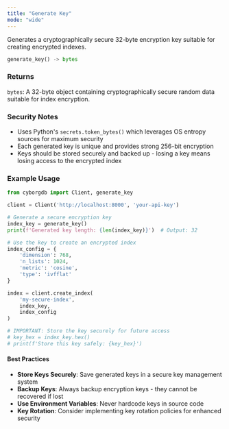 ```yaml
---
title: "Generate Key"
mode: "wide"
---
```


Generates a cryptographically secure 32-byte encryption key suitable for creating encrypted indexes.

```python
generate_key() -> bytes
```

### Returns

`bytes`: A 32-byte object containing cryptographically secure random data suitable for index encryption.

### Security Notes

- Uses Python's `secrets.token_bytes()` which leverages OS entropy sources for maximum security
- Each generated key is unique and provides strong 256-bit encryption
- Keys should be stored securely and backed up - losing a key means losing access to the encrypted index

### Example Usage

```python
from cyborgdb import Client, generate_key

client = Client('http://localhost:8000', 'your-api-key')

# Generate a secure encryption key
index_key = generate_key()
print(f'Generated key length: {len(index_key)}')  # Output: 32

# Use the key to create an encrypted index
index_config = {
    'dimension': 768,
    'n_lists': 1024,
    'metric': 'cosine',
    'type': 'ivfflat'
}

index = client.create_index(
    'my-secure-index',
    index_key,
    index_config
)

# IMPORTANT: Store the key securely for future access
# key_hex = index_key.hex()
# print(f'Store this key safely: {key_hex}')
```

#### Best Practices

- **Store Keys Securely**: Save generated keys in a secure key management system
- **Backup Keys**: Always backup encryption keys - they cannot be recovered if lost
- **Use Environment Variables**: Never hardcode keys in source code
- **Key Rotation**: Consider implementing key rotation policies for enhanced security
